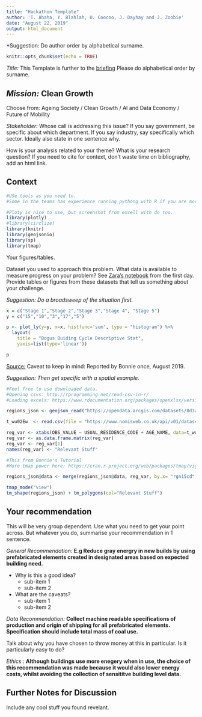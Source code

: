 ```yaml
---
title: "Hackathon Template"
author: 'T. Ahaha, Y. Blahlah, U. Coocoo, J. Dayhay and J. Zoobie'
date: "August 22, 2019"
output: html_document
---
```

*Suggestion: Do author order by alphabetical surname. 

```r
knitr::opts_chunk$set(echo = TRUE)
```
*Title:* This Template is further to the [briefing](https://docs.google.com/document/d/19l5ETeXW6ewFeC7ED96DAxnq7TOJkGgpuzvlKCosNZk/edit#) Please do alphabetical order by surname.

## *Mission:* **Clean Growth**
Choose from: Ageing Society / Clean Growth / AI and Data Economy / Future of Mobility

*Stakeholder:* Whose call is addressing this issue? If you say government, be specific about which department. If you say industry, say specifically which sector. Ideally also state in one sentence why.

How is your analysis related to your theme?
What is your research question? 
If you need to cite for context, don't waste time on bibliography, add an html link.

## Context
```r
#USe tools as you need to. 
#Some in the teams has experience running pythong with R if you are more comfy with that.

#Ploty is nice to use, but screenshot from excell with do too. 
library(plotly)
#library(circlize)
library(knitr)
library(geojsonio)
library(sp)
library(tmap)
```

Your figures/tables.

Dataset you used to approach this problem. What data is available to measure progress on your problem? See [Zara's notebook](https://github.com/ss-asm/SS-ASM19-Materials/blob/master/Statistics/Statistics%201%20Zara%20Shabrina.Rmd) from the first day. Provide tables or figures from these datasets that tell us something about your challenge.

*Suggestion: Do a broadsweep of the situation first.*
```r
x = c("Stage 1","Stage 2","Stage 3","Stage 4", "Stage 5")
y = c("15","10","3","17","5")

p <- plot_ly(y=y, x=x, histfunc='sum', type = "histogram") %>%
  layout(
    title = "Bogus Buiding Cycle Descriptive Stat",
    yaxis=list(type='linear'))

p
```
[Source:](https://plot.ly/create/?fid=RPlotBot:5278#/)
Caveat to keep in mind: Reported by Bonnie once, August 2019.

*Suggestion: Then get specific with a spatial example.*
```r
#Feel free to use downloaded data. 
#Opening csvs: http://rprogramming.net/read-csv-in-r/
#Loading excels: https://www.rdocumentation.org/packages/openxlsx/versions/4.1.0.1/topics/read.xlsx

regions_json <- geojson_read("https://opendata.arcgis.com/datasets/8d3a9e6e7bd445e2bdcc26cdf007eac7_1.geojson", what = "sp")

t_wu02Ew  <- read.csv(file = "https://www.nomisweb.co.uk/api/v01/dataset/NM_1206_1.data.csv?date=latest&usual_residence=2013265921...2013265930&place_of_work=2013265921...2013265930&age=0...6&measures=20100", header=TRUE)

reg_var <- xtabs(OBS_VALUE ~ USUAL_RESIDENCE_CODE + AGE_NAME, data=t_wu02Ew)
reg_var <- as.data.frame.matrix(reg_var) 
reg_var <- reg_var[1]
names(reg_var) <- "Relevant Stuff"

#This from Bonnie's Tutorial
#More tmap power here: https://cran.r-project.org/web/packages/tmap/vignettes/tmap-getstarted.html

regions_json@data <- merge(regions_json@data, reg_var, by.x= "rgn15cd", by.y=0 )
```


```r
tmap_mode("view")
tm_shape(regions_json) + tm_polygons(col="Relevant Stuff")
```

## Your recommendation

This will be very group dependent. Use what you need to get your point across. But whatever you do, summarise your recommendation in 1 sentence. 

*General Recommendation:* **E.g Reduce gray energry in new builds by using prefabricated elements created in designated areas based on expected building need.**

* Why is this a good idea?
   + sub-item 1
   + sub-item 2 
 
 * What are the caveats?
   + sub-item 1
   + sub-item 2 
 

*Data Recommendation:* **Collect machine readable specifications of production and origin of shipping for all prefabricated elements. Specification should include total mass of coal use.**

Talk about why you have chosen to throw money at this in particular. Is it particularly easy to do?

*Ethics :* **Although buildings use more enegery when in use, the choice of this recommendation was made because it would also lower energy costs, whilst avoiding the collection of sensititve building level data.**

## Further Notes for Discussion
Include any cool stuff you found revelant.

